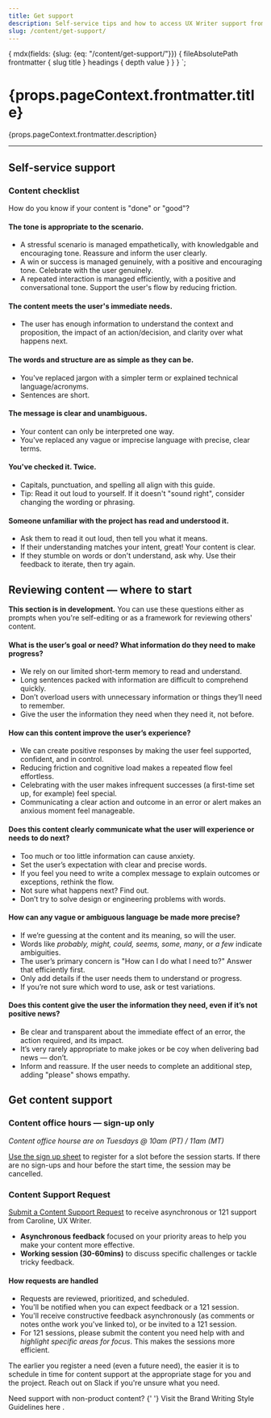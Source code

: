 ```yaml
---
title: Get support
description: Self-service tips and how to access UX Writer support from Caroline (London, GMT).
slug: /content/get-support/
---
```



  {
    mdx(fields: {slug: {eq: "/content/get-support/"}}) {
      fileAbsolutePath
      frontmatter {
        slug
        title
      }
      headings {
        depth
        value
      }
    }
  }
`;

<content>

<h1>{props.pageContext.frontmatter.title}</h1>

<p>{props.pageContext.frontmatter.description}</p>

</content>

---

<contentwrapper>

<Box order={2} marginLeft="space140" minWidth="size20">

<QuestionMenu data={props.data.mdx} />

<TableOfContents headings={props.data.mdx.headings} />

</Box>

<content>

## Self-service support

### Content checklist

How do you know if your content is "done" or "good"?

#### The tone is appropriate to the scenario.

- A stressful scenario is managed empathetically, with knowledgable and encouraging tone. Reassure and inform the user clearly.
- A win or success is managed genuinely, with a positive and encouraging tone. Celebrate with the user genuinely.
- A repeated interaction is managed efficiently, with a positive and conversational tone. Support the user's flow by reducing friction.

#### The content meets the user's immediate needs.

- The user has enough information to understand the context and proposition, the impact of an action/decision, and clarity over what happens next.

#### The words and structure are as simple as they can be.

- You've replaced jargon with a simpler term or explained technical language/acronyms.
- Sentences are short.

#### The message is clear and unambiguous.

- Your content can only be interpreted one way.
- You've replaced any vague or imprecise language with precise, clear terms.

#### You've checked it. Twice.

- Capitals, punctuation, and spelling all align with this guide.
- Tip: Read it out loud to yourself. If it doesn't "sound right", consider changing the wording or phrasing.

#### Someone unfamiliar with the project has read and understood it.

- Ask them to read it out loud, then tell you what it means.
- If their understanding matches your intent, great! Your content is clear.
- If they stumble on words or don't understand, ask why. Use their feedback to iterate, then try again.

## Reviewing content &mdash; where to start

**This section is in development.** You can use these questions either as prompts when you're self-editing or as a framework for reviewing others' content.

#### What is the user’s goal or need? What information do they need to make progress?

- We rely on our limited short-term memory to read and understand.
- Long sentences packed with information are difficult to comprehend quickly.
- Don’t overload users with unnecessary information or things they’ll need to remember.
- Give the user the information they need when they need it, not before.

#### How can this content improve the user’s experience?

- We can create positive responses by making the user feel supported, confident, and in control.
- Reducing friction and cognitive load makes a repeated flow feel effortless.
- Celebrating with the user makes infrequent successes (a first-time set up, for example) feel special.
- Communicating a clear action and outcome in an error or alert makes an anxious moment feel manageable.

#### Does this content clearly communicate what the user will experience or needs to do next?

- Too much or too little information can cause anxiety.
- Set the user’s expectation with clear and precise words.
- If you feel you need to write a complex message to explain outcomes or exceptions, rethink the flow.
- Not sure what happens next? Find out.
- Don’t try to solve design or engineering problems with words.

#### How can any vague or ambiguous language be made more precise?

- If we’re guessing at the content and its meaning, so will the user.
- Words like _probably, might, could, seems, some, many_, or _a few_ indicate ambiguities.
- The user’s primary concern is "How can I do what I need to?" Answer that efficiently first.
- Only add details if the user needs them to understand or progress.
- If you’re not sure which word to use, ask or test variations.

#### Does this content give the user the information they need, even if it’s not positive news?

- Be clear and transparent about the immediate effect of an error, the action required, and its impact.
- It’s very rarely appropriate to make jokes or be coy when delivering bad news &mdash; don’t.
- Inform and reassure. If the user needs to complete an additional step, adding "please" shows empathy.

## Get content support

### Content office hours &mdash; sign-up only

_Content office hourse are on Tuesdays @ 10am (PT) / 11am (MT)_

[Use the sign up sheet](https://docs.google.com/spreadsheets/d/1KEMjmBdW9Q_dubGxMERP9qU9De3dMKjSsUgSwM1NBBM/edit#gid=0) to register for a slot before the session starts.
If there are no sign-ups and hour before the start time, the session may be cancelled.

### Content Support Request

[Submit a Content Support Request](http://tiny.cc/csrf2020) to receive asynchronous or 121 support from Caroline, UX Writer.

- **Asynchronous feedback** focused on your priority areas to help you make your content more effective.
- **Working session (30-60mins)** to discuss specific challenges or tackle tricky feedback.

#### How requests are handled

- Requests are reviewed, prioritized, and scheduled.
- You'll be notified when you can expect feedback or a 121 session.
- You'll receive constructive feedback asynchronously (as comments or notes onthe work you've linked to), or be invited to a 121 session.
- For 121 sessions, please submit the content you need help with and _highlight specific areas for focus_. This makes the sessions more efficient.

The earlier you register a need (even a future need), the easier it is to schedule in time for content support at the appropriate stage for you and the project.
Reach out on Slack if you're unsure what you need.

<Callout>
  <CalloutTitle as="h4">Need support with non-product content?</CalloutTitle>
  <CalloutText>
    {' '}
    Visit the <Anchor href="https://www.twilio.com/brand/guidelines/writing-style">
      Brand Writing Style Guidelines here
    </Anchor>.
  </CalloutText>
</Callout>

</content>
</contentwrapper>
